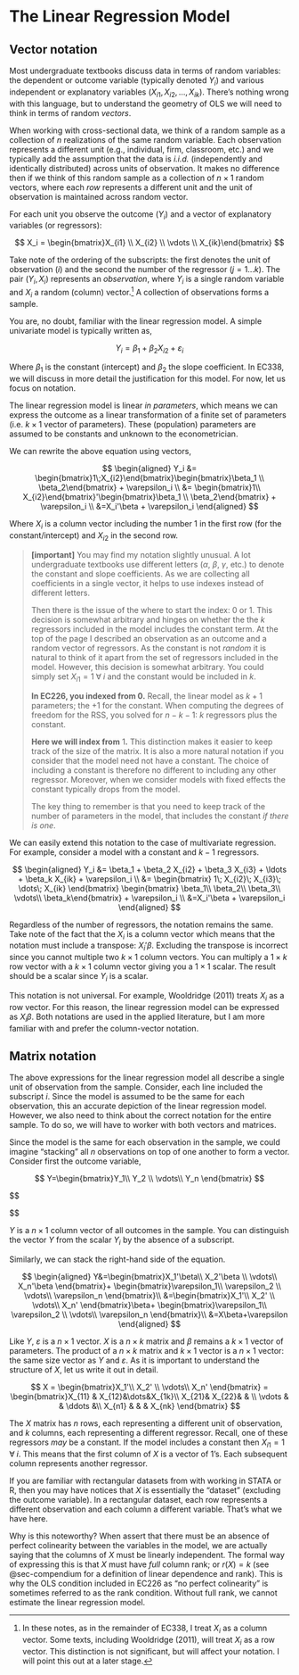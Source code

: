 # The Linear Regression Model {#sec-linear-reg}

## Vector notation

Most undergraduate textbooks discuss data in terms of random variables: the dependent or outcome variable (typically denoted $Y_i$) and various independent or explanatory variables ($X_{i1},X_{i2},\ldots,X_{ik}$). There's nothing wrong with this language, but to understand the geometry of OLS we will need to think in terms of random *vectors*.

When working with cross-sectional data, we think of a random sample as a collection of $n$ realizations of the same random variable. Each observation represents a different unit (e.g., individual, firm, classroom, etc.) and we typically add the assumption that the data is *i.i.d.* (independently and identically distributed) across units of observation. It makes no difference then if we think of this random sample as a collection of $n\times 1$ random vectors, where each *row* represents a different unit and the unit of observation is maintained across random vector.

For each unit you observe the outcome ($Y_i$) and a vector of explanatory variables (or regressors):

$$
X_i = \begin{bmatrix}X_{i1} \\ X_{i2} \\ \vdots \\ X_{ik}\end{bmatrix}
$$

Take note of the ordering of the subscripts: the first denotes the unit of observation ($i$) and the second the number of the regressor ($j=1\dots k$). The pair $(Y_i,X_i)$ represents an *observation*, where $Y_i$ is a single random variable and $X_i$ a random (column) vector.[^linear-reg-1] A collection of observations forms a sample.

[^linear-reg-1]: In these notes, as in the remainder of EC338, I treat $X_i$ as a column vector. Some texts, including Wooldridge (2011), will treat $X_i$ as a row vector. This distinction is not significant, but will affect your notation. I will point this out at a later stage.

You are, no doubt, familiar with the linear regression model. A simple univariate model is typically written as,

$$
Y_i = \beta_1 + \beta_2 X_{i2} + \varepsilon_i
$$

Where $\beta_1$ is the constant (intercept) and $\beta_2$ the slope coefficient. In EC338, we will discuss in more detail the justification for this model. For now, let us focus on notation.

The linear regression model is linear *in parameters*, which means we can express the outcome as a linear transformation of a finite set of parameters (i.e. $k\times 1$ vector of parameters). These (population) parameters are assumed to be constants and unknown to the econometrician.

We can rewrite the above equation using vectors,

$$
\begin{aligned} Y_i &= \begin{bmatrix}1\;X_{i2}\end{bmatrix}\begin{bmatrix}\beta_1 \\ \beta_2\end{bmatrix} + \varepsilon_i \\
&= \begin{bmatrix}1\\ X_{i2}\end{bmatrix}'\begin{bmatrix}\beta_1 \\ \beta_2\end{bmatrix} + \varepsilon_i \\
&=X_i'\beta + \varepsilon_i
\end{aligned}
$$

Where $X_i$ is a column vector including the number 1 in the first row (for the constant/intercept) and $X_{i2}$ in the second row.

> **\[important\]** You may find my notation slightly unusual. A lot undergraduate textbooks use different letters ($\alpha$, $\beta$, $\gamma$, etc.) to denote the constant and slope coefficients. As we are collecting all coefficients in a single vector, it helps to use indexes instead of different letters.
>
> Then there is the issue of the where to start the index: $0$ or $1$. This decision is somewhat arbitrary and hinges on whether the the $k$ regressors included in the model includes the constant term. At the top of the page I described an observation as an outcome and a random vector of regressors. As the constant is not *random* it is natural to think of it apart from the set of regressors included in the model. However, this decision is somewhat arbitrary. You could simply set $X_{i1} = 1\;\forall\;i$ and the constant would be included in $k$.
>
> **In EC226, you indexed from 0.** Recall, the linear model as $k+1$ parameters; the $+1$ for the constant. When computing the degrees of freedom for the RSS, you solved for $n-k-1$: $k$ regressors plus the constant.
>
> **Here we will index from** $1$**.** This distinction makes it easier to keep track of the size of the matrix. It is also a more natural notation if you consider that the model need not have a constant. The choice of including a constant is therefore no different to including any other regressor. Moreover, when we consider models with fixed effects the constant typically drops from the model.
>
> The key thing to remember is that you need to keep track of the number of parameters in the model, that includes the constant *if there is one*.

We can easily extend this notation to the case of multivariate regression. For example, consider a model with a constant and $k-1$ regressors.

$$
\begin{aligned} 
Y_i &= \beta_1 + \beta_2 X_{i2} + \beta_3 X_{i3} + \ldots + \beta_k X_{ik} + \varepsilon_i \\
&= \begin{bmatrix} 1\; X_{i2}\; X_{i3}\; \dots\; X_{ik} \end{bmatrix} \begin{bmatrix} \beta_1\\ \beta_2\\ \beta_3\\ \vdots\\ \beta_k\end{bmatrix} + \varepsilon_i \\
&=X_i'\beta + \varepsilon_i
\end{aligned}
$$

Regardless of the number of regressors, the notation remains the same. Take note of the fact that the $X_i$ is a column vector which means that the notation must include a transpose: $X_i'\beta$. Excluding the transpose is incorrect since you cannot multiple two $k\times1$ column vectors. You can multiply a $1\times k$ row vector with a $k\times 1$ column vector giving you a $1\times 1$ scalar. The result should be a scalar since $Y_i$ is a scalar.

This notation is not universal. For example, Wooldridge (2011) treats $X_i$ as a row vector. For this reason, the linear regression model can be expressed as $X_i\beta$. Both notations are used in the applied literature, but I am more familiar with and prefer the column-vector notation.

## Matrix notation

The above expressions for the linear regression model all describe a single unit of observation from the sample. Consider, each line included the subscript $i$. Since the model is assumed to be the same for each observation, this an accurate depiction of the linear regression model. However, we also need to think about the correct notation for the entire sample. To do so, we will have to worker with both vectors and matrices.

Since the model is the same for each observation in the sample, we could imagine "stacking" all $n$ observations on top of one another to form a vector. Consider first the outcome variable,

$$
Y=\begin{bmatrix}Y_1\\ Y_2 \\ \vdots\\ Y_n \end{bmatrix}
$$

\$\$

\$\$

$Y$ is a $n\times 1$ column vector of all outcomes in the sample. You can distinguish the vector $Y$ from the scalar $Y_i$ by the absence of a subscript.

Similarly, we can stack the right-hand side of the equation.

$$
\begin{aligned}
Y&=\begin{bmatrix}X_1'\beta\\ X_2'\beta \\ \vdots\\ X_n'\beta \end{bmatrix}+ \begin{bmatrix}\varepsilon_1\\ \varepsilon_2 \\ \vdots\\ \varepsilon_n \end{bmatrix}\\
&=\begin{bmatrix}X_1'\\ X_2' \\ \vdots\\ X_n' \end{bmatrix}\beta+ \begin{bmatrix}\varepsilon_1\\ \varepsilon_2 \\ \vdots\\ \varepsilon_n \end{bmatrix}\\
&=X\beta+\varepsilon
\end{aligned}
$$

Like $Y$, $\varepsilon$ is a $n\times 1$ vector. $X$ is a $n\times k$ matrix and $\beta$ remains a $k\times 1$ vector of parameters. The product of a $n\times k$ matrix and $k\times 1$ vector is a $n\times 1$ vector: the same size vector as $Y$ and $\varepsilon$. As it is important to understand the structure of $X$, let us write it out in detail.

$$
X = \begin{bmatrix}X_1'\\ X_2' \\ \vdots\\ X_n' \end{bmatrix} = \begin{bmatrix}X_{11} & X_{12}&\dots&X_{1k}\\ X_{21}& X_{22}& & \\ \vdots & & \ddots &\\ X_{n1} & & & X_{nk} \end{bmatrix}
$$ 

The $X$ matrix has $n$ rows, each representing a different unit of observation, and $k$ columns, each representing a different regressor. Recall, one of these regressors *may* be a constant. If the model includes a constant then $X_{i1}=1\;\forall\;i$. This means that the first column of $X$ is a vector of $1$'s. Each subsequent column represents another regressor.

If you are familiar with rectangular datasets from with working in STATA or R, then you may have notices that $X$ is essentially the "dataset" (excluding the outcome variable). In a rectangular dataset, each row represents a different observation and each column a different variable. That's what we have here.

Why is this noteworthy? When assert that there must be an absence of perfect colinearity between the variables in the model, we are actually saying that the columns of $X$ must be linearly independent. The formal way of expressing this is that $X$ must have *full* column rank; or $r(X)=k$ (see @sec-compendium for a definition of linear dependence and rank). This is why the OLS condition included in EC226 as "no perfect colinearity" is sometimes referred to as the rank condition. Without full rank, we cannot estimate the linear regression model.
